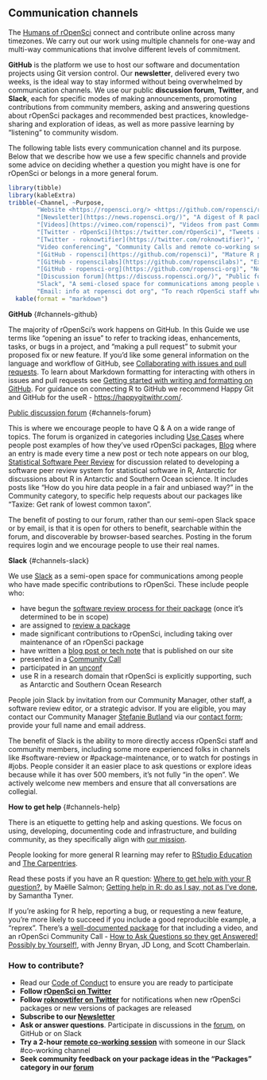 ## Communication channels {#channels}


The [Humans of rOpenSci](#humans) connect and contribute online across many timezones. We carry out our work using multiple channels for one-way and multi-way communications that involve different levels of commitment. 

**GitHub** is the platform we use to host our software and documentation projects using Git version control. Our **newsletter**, delivered every two weeks, is the ideal way to stay informed without being overwhelmed by communication channels. We use our public **discussion forum**, **Twitter**, and **Slack**, each for specific modes of making announcements, promoting contributions from community members, asking and answering questions about rOpenSci packages and recommended best practices, knowledge-sharing and exploration of ideas, as well as more passive learning by "listening" to community wisdom. 

The following table lists every communication channel and its purpose. Below that we describe how we use a few specific channels and provide some advice on deciding whether a question you might have is one for rOpenSci or belongs in a more general forum.

```r
library(tibble) 
library(kableExtra)
tribble(~Channel, ~Purpose,
        "Website <https://ropensci.org/> <https://github.com/ropensci/roweb2>", "Home of rOpenSci",
        "[Newsletter](https://news.ropensci.org/)", "A digest of R package news, use cases, blog posts, events, curated every two weeks. [Subscribe](https://news.ropensci.org/) via RSS (XML), JSON feed, or email.",
        "[Videos](https://vimeo.com/ropensci)", "Videos from past Community Calls on Vimeo",
        "[Twitter - rOpenSci](https://twitter.com/rOpenSci)", "Tweets about rOpenSci software, use cases, blog posts, tech notes, events",
        "[Twitter - roknowtifier](https://twitter.com/roknowtifier)", "Bot that tweets new rOpenSci packages or new versions of packages",
        "Video conferencing", "Community Calls and remote co-working sessions on  Zoom",
        "[GitHub - ropensci](https://github.com/ropensci)", "Mature R packages contributed by rOpenSci staff or community-contributed peer-reviewed packages; software peer review system; rOpenSci website",
        "[GitHub - ropenscilabs](https://github.com/ropenscilabs)", "Experimental packages and code experiments from staff, collaborators, and participants of unconfs and related events",
        "[GitHub - ropensci-org](https://github.com/ropensci-org)", "Non-code repositories like this guide, the blog guide, ideas for Community Calls",
        "[Discussion forum](https://discuss.ropensci.org/)", "Public forum on Discourse for use cases, Q & A about rOpenSci packages, exploration of ideas and best practices",
        "Slack", "A semi-closed space for communications among people who contribute to rOpenSci",
        "Email: info at ropensci dot org", "To reach rOpenSci staff when other modes are not suitable") %>%
  kable(format = "markdown")
```


**GitHub** {#channels-github}

The majority of rOpenSci’s work happens on GitHub. In this Guide we use terms like “opening an issue” to refer to tracking ideas, enhancements, tasks, or bugs in a project, and “making a pull request” to submit your proposed fix or new feature. If you’d like some general information on the language and workflow of GitHub, see [Collaborating with issues and pull requests](https://docs.github.com/en/github/collaborating-with-issues-and-pull-requests). To learn about Markdown formatting for interacting with others in issues and pull requests see [Getting started with writing and formatting on GitHub](https://docs.github.com/en/github/writing-on-github/getting-started-with-writing-and-formatting-on-github). For guidance on connecting R to GitHub we recommend Happy Git and GitHub for the useR - [https://happygitwithr.com/](https://happygitwithr.com/). 


[Public discussion forum](https://discuss.ropensci.org/) {#channels-forum}

This is where we encourage people to have Q & A on a wide range of topics. The forum is organized in categories including [Use Cases](#usecases) where people post examples of how they’ve used rOpenSci packages, [Blog](#blog) where an entry is made every time a new post or tech note appears on our blog, [Statistical Software Peer Review](#statsreview) for discussion related to developing a software peer review system for statistical software in R, Antarctic for discussions about R in Antarctic and Southern Ocean science. It includes posts like "How do you hire data people in a fair and unbiased way?" in the Community category, to specific help requests about our packages like "Taxize: Get rank of lowest common taxon". 

The benefit of posting to our forum, rather than our semi-open Slack space or by email, is that it is open for others to benefit, searchable within the forum, and discoverable by browser-based searches. Posting in the forum requires login and we encourage people to use their real names. 


**Slack** {#channels-slack}

We use [Slack](https://slack.com/intl/en-ca/help/articles/115004071768-What-is-Slack-) as a semi-open space for communications among people who have made specific contributions to rOpenSci. These include people who:

*   have begun the [software review process for their package](#devguide) (once it’s determined to be in scope)
*   are assigned to [review a package](#devguide) 
*   made significant contributions to rOpenSci, including taking over maintenance of an rOpenSci package
*   have written a [blog post or tech note](#blog) that is published on our site
*   presented in a [Community Call](#commcalls)
*   participated in an [unconf](#unconfs)
*   use R in a research domain that rOpenSci is explicitly supporting, such as Antarctic and Southern Ocean Research

People join Slack by invitation from our Community Manager, other staff, a software review editor, or a strategic advisor. If you are eligible, you may contact our Community Manager [Stefanie Butland](https://github.com/stefaniebutland) via our [contact form](https://ropensci.org/contact/); provide your full name and email address.

<!-- COMMENT: (STEFFI) Perhaps include a sentence explaining the rational for a Slack being a semi-closed space. -->

The benefit of Slack is the ability to more directly access rOpenSci staff and community members, including some more experienced folks in channels like #software-review or #package-maintenance, or to watch for postings in #jobs. People consider it an easier place to ask questions or explore ideas because while it has over 500 members, it’s not fully “in the open”. We actively welcome new members and ensure that all conversations are collegial. 

**How to get help** {#channels-help}

There is an etiquette to getting help and asking questions. We focus on using, developing, documenting code and infrastructure, and building community, as they specifically align with [our mission](#mission). 

People looking for more general R learning may refer to [RStudio Education](https://education.rstudio.com/) and [The Carpentries](https://carpentries.org/). 

Read these posts if you have an R question: [Where to get help with your R question?](https://masalmon.eu/2018/07/22/wheretogethelp/), by Maëlle Salmon; [Getting help in R: do as I say, not as I've done](https://sctyner.me/post/2019-2-17-rhelp/), by Samantha Tyner.

If you’re asking for R help, reporting a bug, or requesting a new feature, you’re more likely to succeed if you include a good reproducible example, a “reprex”. There’s a [well-documented package](https://reprex.tidyverse.org/) for that including a video, and an rOpenSci Community Call - [How to Ask Questions so they get Answered! Possibly by Yourself!](https://ropensci.org/commcalls/2017-03-07/), with Jenny Bryan, JD Long, and Scott Chamberlain.


### How to contribute? 

*   Read our [Code of Conduct](https://ropensci.org/code-of-conduct/) to ensure you are ready to participate
*   **Follow [rOpenSci on Twitter](https://twitter.com/rOpenSci)**
*   **Follow [roknowtifer on Twitter](https://twitter.com/roknowtifier)** for notifications when new rOpenSci packages or new versions of packages are released
*   **Subscribe to our [Newsletter](https://news.ropensci.org/)**
*   **Ask or answer questions**. Participate in discussions in the [forum](https://discuss.ropensci.org/), on GitHub or on Slack
*   **Try a 2-hour [remote co-working session](https://www.cscce.org/2020/02/04/online-co-working-partnerships-are-community-of-practice-in-action/)** with someone in our Slack #co-working channel
*   **Seek community feedback on your package ideas in the “Packages” category in our [forum](https://discuss.ropensci.org/c/packages)**
